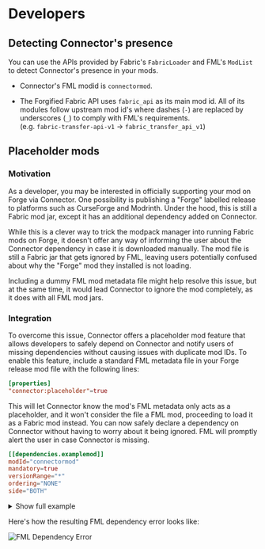 # Developers

## Detecting Connector's presence

You can use the APIs provided by Fabric's `FabricLoader` and FML's `ModList` to detect Connector's presence in your mods.

- Connector's FML modid is `connectormod`.

- The Forgified Fabric API uses `fabric_api` as its main mod id.
  All of its modules follow upstream mod id's where dashes (`-`) are replaced by underscores (`_`) to comply with FML's requirements.<br/>
  (e.g. `fabric-transfer-api-v1` -> `fabric_transfer_api_v1`)

## Placeholder mods

### Motivation

As a developer, you may be interested in officially supporting your mod on Forge via Connector. One possibility is publishing a "Forge" labelled
release to platforms such as CurseForge and Modrinth. Under the hood, this is still a Fabric mod jar, except it has an additional dependency added
on Connector.

While this is a clever way to trick the modpack manager into running Fabric mods on Forge, it doesn't offer any way of informing the user about the
Connector dependency in case it is downloaded manually. The mod file is still a Fabric jar that gets ignored by FML, leaving users potentially
confused about why the "Forge" mod they installed is not loading.

Including a dummy FML mod metadata file might help resolve this issue, but at the same time, it would lead Connector to ignore the mod completely, as
it does with all FML mod jars.

### Integration

To overcome this issue, Connector offers a placeholder mod feature that allows developers to safely depend on Connector and notify users of missing
dependencies without causing issues with duplicate mod IDs. To enable this feature, include a standard FML metadata file in your Forge release mod
file with the following lines:

```toml copy filename="mods.toml"
[properties]
"connector:placeholder"=true
```

This will let Connector know the mod's FML metadata only acts as a placeholder, and it won't consider the file a FML mod, proceeding to load it as a
Fabric mod instead. You can now safely declare a dependency on Connector without having to worry about it being ignored. FML will promptly alert
the user in case Connector is missing.

```toml copy filename="mods.toml"
[[dependencies.examplemod]]
modId="connectormod"
mandatory=true
versionRange="*"
ordering="NONE"
side="BOTH"
```

<details>
  <summary>Show full example</summary>

  ```toml {5-6,29-34} filename="mods.toml"
  modLoader="javafml"
  loaderVersion="[47,)"
  license="CC0-1.0"

  [properties]
  "connector:placeholder"=true

  [[mods]]
  modId="examplemod"
  version="1.0.0"
  displayName="Example Mod"
  authors="example"
  description='''Example Mod'''

  [[dependencies.examplemod]]
  modId="forge"
  mandatory=true
  versionRange="[47,)"
  ordering="NONE"
  side="BOTH"

  [[dependencies.examplemod]]
  modId="minecraft"
  mandatory=true
  versionRange="[1.20.1]"
  ordering="NONE"
  side="BOTH"

  [[dependencies.examplemod]]
  modId="connectormod"
  mandatory=true
  versionRange="*"
  ordering="NONE"
  side="BOTH"
  ```
</details>

Here's how the resulting FML dependency error looks like:

![FML Dependency Error](/docimg\placeholder_mod_dependencies.png)
